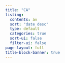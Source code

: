 ```yaml
---
title: "CA"
listing:
  contents: av
  sort: "date desc"
  type: default
  categories: true
  sort-ui: false
  filter-ui: false
page-layout: full
title-block-banner: true
---
```

